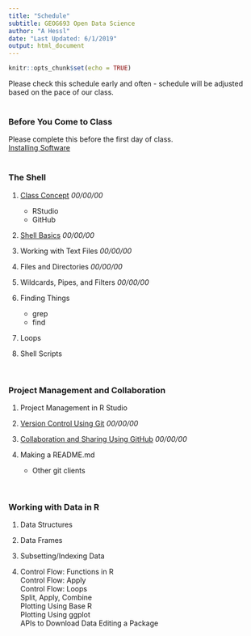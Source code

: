 ```yaml
---
title: "Schedule"
subtitle: GEOG693 Open Data Science
author: "A Hessl"
date: "Last Updated: 6/1/2019"
output: html_document
---
```


```r
knitr::opts_chunk$set(echo = TRUE)
```
Please check this schedule early and often - schedule will be adjusted based on the pace of our class.  
<br/>

### __Before You Come to Class__  
Please complete this before the first day of class.  
[Installing Software](./lectures/InstallingSoftware.html)    
<br/>

### __The Shell__

1) [Class Concept](./lectures/ClassConcept.html) _00/00/00_  
    + RStudio  
    + GitHub  

2) [Shell Basics](./lectures/ShellBasics.html) _00/00/00_  

3) Working with Text Files _00/00/00_  

4) Files and Directories _00/00/00_ 

5) Wildcards, Pipes, and Filters _00/00/00_  

6) Finding Things 
    + grep
    + find  
    
7) Loops

8) Shell Scripts



<br/> 

### __Project Management and Collaboration__

1) Project Management in R Studio

2) [Version Control Using Git](./lectures/Git.html) _00/00/00_

3) [Collaboration and Sharing Using GitHub](./lectures/GitHib.html) _00/00/00_

4) Making a README.md
    + Other git clients
    

<br/>

### __Working with Data in R__  

1) Data Structures  

2) Data Frames  

3) Subsetting/Indexing Data  

4) Control Flow: Functions in R  
Control Flow: Apply  
Control Flow: Loops  
Split, Apply, Combine   
Plotting Using Base R  
Plotting Using ggplot  
APIs to Download Data
Editing a Package
